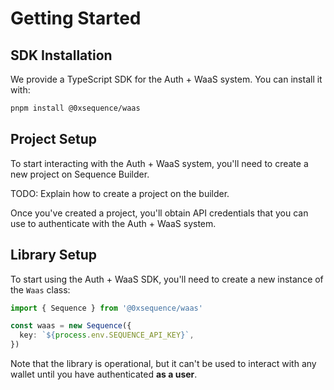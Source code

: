 # Getting Started

## SDK Installation

We provide a TypeScript SDK for the Auth + WaaS system. You can install it with:

```bash
pnpm install @0xsequence/waas
```

## Project Setup

To start interacting with the Auth + WaaS system, you'll need to create a new project on Sequence Builder.

TODO: Explain how to create a project on the builder.

Once you've created a project, you'll obtain API credentials that you can use to authenticate with the Auth + WaaS system.

## Library Setup

To start using the Auth + WaaS SDK, you'll need to create a new instance of the `Waas` class:

```typescript
import { Sequence } from '@0xsequence/waas'

const waas = new Sequence({
  key: `${process.env.SEQUENCE_API_KEY}`,
})
```

Note that the library is operational, but it can't be used to interact with any wallet until you have authenticated **as a user**.
